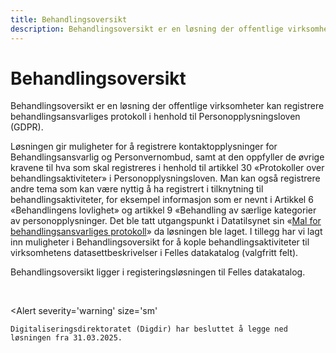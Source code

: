 ```yaml
---
title: Behandlingsoversikt
description: Behandlingsoversikt er en løsning der offentlige virksomheter kan registrere behandlingsansvarliges protokoll i henhold til Personopplysningsloven (GDPR).
---
```


# Behandlingsoversikt

Behandlingsoversikt er en løsning der offentlige virksomheter kan registrere behandlingsansvarliges protokoll i henhold til Personopplysningsloven (GDPR).

Løsningen gir muligheter for å registrere kontaktopplysninger for Behandlingsansvarlig og Personvernombud, samt at den oppfyller de øvrige kravene til hva som skal registreres i henhold til artikkel 30 «Protokoller over behandlingsaktiviteter» i Personopplysningsloven. Man kan også registrere andre tema som kan være nyttig å ha registrert i tilknytning til behandlingsaktiviteter, for eksempel informasjon som er nevnt i Artikkel 6 «Behandlingens lovlighet» og artikkel 9 «Behandling av særlige kategorier av personopplysninger. Det ble tatt utgangspunkt i Datatilsynet sin «[Mal for behandlingsansvarliges protokoll](https://www.datatilsynet.no/rettigheter-og-plikter/virksomhetenes-plikter/protokoll-over-behandlingsaktiviteter/)» da løsningen ble laget. I tillegg har vi lagt inn muligheter i Behandlingsoversikt for å kople behandlingsaktiviteter til virksomhetens datasettbeskrivelser i Felles datakatalog (valgfritt felt).

Behandlingsoversikt ligger i registeringsløsningen til Felles datakatalog.

&nbsp;

<Alert
    severity='warning'
    size='sm'
>
    Digitaliseringsdirektoratet (Digdir) har besluttet å legge ned løsningen fra 31.03.2025.
</Alert>

